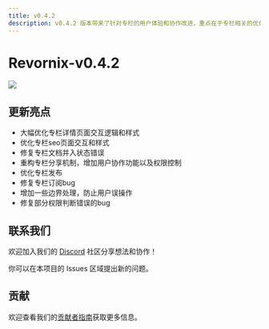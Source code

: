 ```yaml
---
title: v0.4.2
description: v0.4.2 版本带来了针对专栏的用户体验和协作改进，重点在于专栏相关的优化和修复。
---
```


# Revornix-v0.4.2

![](https://qingyon-revornix-public.oss-cn-beijing.aliyuncs.com/images/20251019102737489.png)

## 更新亮点

- 大幅优化专栏详情页面交互逻辑和样式
- 优化专栏seo页面交互和样式
- 修复专栏文档并入状态错误
- 重构专栏分享机制，增加用户协作功能以及权限控制
- 优化专栏发布
- 修复专栏订阅bug
- 增加一些边界处理，防止用户误操作
- 修复部分权限判断错误的bug

## 联系我们

欢迎加入我们的 [Discord](https://discord.com/invite/3XZfz84aPN) 社区分享想法和协作！

你可以在本项目的 Issues 区域提出新的问题。

## 贡献

欢迎查看我们的[贡献者指南](https://revornix.com/docs/developer/contribute)获取更多信息。

